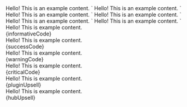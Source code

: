 
   <AlertBanner variation="informative">
        Hello! This is an example content.
    </AlertBanner>
`

   <AlertBanner variation="success">
        Hello! This is an example content.
    </AlertBanner>
`

   <AlertBanner variation="warning">
        Hello! This is an example content.
    </AlertBanner>
`

   <AlertBanner variation="critical">
        Hello! This is an example content.
    </AlertBanner>
`

   <AlertBanner variation="plugin-upsell">
        Hello! This is an example content.
    </AlertBanner>
`

   <AlertBanner variation="hub-upsell">
        Hello! This is an example content.
    </AlertBanner>
`

<Section title="Informative" contained={true} style={{ paddingRight: 0, paddingLeft: 0 }}>
  <Preview wrapper={true}>
    <div style={{padding: 20}}>
      <AlertBanner variation="informative">Hello! This is example content.</AlertBanner>
    </div>
  </Preview>

  <Snippet language="js">
    {informativeCode}
  </Snippet>
</Section>

<Section title="Success" contained={true} style={{ paddingRight: 0, paddingLeft: 0 }}>
  <Preview wrapper={true}>
    <div style={{padding: 20}}>
      <AlertBanner variation="success">Hello! This is example content.</AlertBanner>
    </div>
  </Preview>

  <Snippet language="js">
    {successCode}
  </Snippet>
</Section>

<Section title="Warning" contained={true} style={{ paddingRight: 0, paddingLeft: 0 }}>
  <Preview wrapper={true}>
    <div style={{padding: 20}}>
      <AlertBanner variation="warning">Hello! This is example content.</AlertBanner>
    </div>
  </Preview>

  <Snippet language="js">
    {warningCode}
  </Snippet>
</Section>

<Section title="Critical" contained={true} style={{ paddingRight: 0, paddingLeft: 0 }}>
  <Preview wrapper={true}>
    <div style={{padding: 20}}>
      <AlertBanner variation="critical">Hello! This is example content.</AlertBanner>
    </div>
  </Preview>

  <Snippet language="js">
    {criticalCode}
  </Snippet>
</Section>

<Section title="Plugin Upsell" contained={true} style={{ paddingRight: 0, paddingLeft: 0 }}>
  <Preview wrapper={true}>
    <div style={{padding: 20}}>
      <AlertBanner variation="plugin-upsell">Hello! This is example content.</AlertBanner>
    </div>
  </Preview>

  <Snippet language="js">
    {pluginUpsell}
  </Snippet>
</Section>

<Section title="Hub Upsell" contained={true} style={{ paddingRight: 0, paddingLeft: 0 }}>
  <Preview wrapper={true}>
    <div style={{padding: 20}}>
      <AlertBanner variation="hub-upsell">Hello! This is example content.</AlertBanner>
    </div>
  </Preview>

  <Snippet language="js">
    {hubUpsell}
  </Snippet>
</Section>
